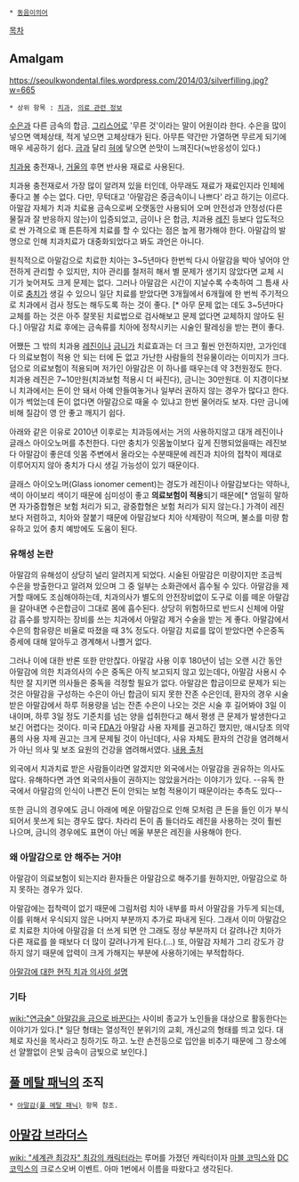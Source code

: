  * [[동음이의어]]
[[목차]]

== Amalgam ==
https://seoulkwondental.files.wordpress.com/2014/03/silverfilling.jpg?w=665

 * 상위 항목 : [[치과]], [[의료 관련 정보]]

[[수은]]과 다른 금속의 합금. [[그리스어]]로 '무른 것'이라는 말이 어원이라 한다. 수은을 많이 넣으면 액체상태, 적게 넣으면 고체상태가 된다. 아무튼 약간만 가열하면 무르게 되기에 매우 세공하기 쉽다. [[금]]과 달리 [[혀]]에 닿으면 쓴맛이 느껴진다(≒반응성이 있다.)

[[치과]]용 충전재나, [[거울]]의 후면 반사용 재료로 사용된다.

치과용 충전재로서 가장 많이 알려져 있을 터인데, 아무래도 재료가 재료인지라 인체에 좋다고 볼 수는 없다. 다만, 무턱대고 '아말감은 중금속이니 나쁘다' 라고 하기는 이르다. 아말감 자체가 치과 치료용 금속으로써 오랫동안 사용되어 오며 안전성과 안정성(다른 물질과 잘 반응하지 않는)이 입증되었고, 금이나 은 합금, 치과용 [[레진]] 등보다 압도적으로 싼 가격으로 꽤 튼튼하게 치료를 할 수 있다는 점은 높게 평가해야 한다. 아말감의 발명으로 인해 치과치료가 대중화되었다고 봐도 과언은 아니다.

원칙적으로 아말감으로 치료한 치아는 3~5년마다 한번씩 다시 아말감을 박아 넣어야 안전하게 관리할 수 있지만, 치아 관리를 철저히 해서 별 문제가 생기지 않았다면 교체 시기가 늦어져도 크게 문제는 없다. 그러나 아말감은 시간이 지날수록 수축하여 그 틈새 사이로 [[충치]]가 생길 수 있으니 일단 치료를 받았다면 3개월에서 6개월에 한 번씩 주기적으로 치과에서 검사 정도는 해두도록 하는 것이 좋다. [* 아무 문제 없는 데도 3~5년마다 교체를 하는 것은 아주 잘못된 치료법으로 검사해보고 문제 없다면 교체하지 않아도 된다.] 아말감 치료 후에는 금속류를 치아에 정착시키는 시술인 팔레싱을 받는 편이 좋다.

어쨌든 그 밖의 치과용 [[레진]]이나 [[금]]니가 치료효과는 더 크고 훨씬 안전하지만, 고가인데다 의료보험이 적용 안 되는 터에 돈 없고 가난한 사람들의 전유물이라는 이미지가 크다. 덤으로 의료보험이 적용되며 저가인 아말감은 이 하나를 때우는데 약 3천원정도 한다. 치과용 레진은 7~10만원(치과보험 적용시 더 싸진다), 금니는 30만원대. 이 지경이다보니 치과에서는 돈이 안 돼서 아예 안들여놓거나 일부러 권하지 않는 경우가 많다고 한다. 이가 썩었는데 돈이 없다면 아말감으로 때울 수 있냐고 한번 물어라도 보자. 다만 금니에 비해 질감이 영 안 좋고 깨지기 쉽다.

아래와 같은 이유로 2010년 이후로는 치과등에서는 거의 사용하지않고 대개 레진이나 글래스 아이오노머를 추천한다. 다만 충치가 잇몸높이보다 깊게 진행되었을때는 레진보다 아말감이 좋은데 잇몸 주변에서 올라오는 수분때문에 레진과 치아의 접착이 제대로 이루어지지 않아 충치가 다시 생길 가능성이 있기 때문이다.

글래스 아이오노머(Glass ionomer cement)는 경도가 레진이나 아말감보다는 약하나, 색이 아이보리 색이기 때문에 심미성이 좋고 '''의료보험이 적용'''되기 때문에[* 엄밀히 말하면 자가중합형은 보험 처리가 되고, 광중합형은 보험 처리가 되지 않는다.] 가격이 레진보다 저렴하고, 치아와 잘붙기 때문에 아말감보다 치아 삭제량이 적으며, 불소를 미량 함유하고 있어 충치 예방에도 도움이 된다.

=== 유해성 논란 ===
아말감의 유해성이 상당히 널리 알려지게 되었다. 시술된 아말감은 미량이지만 조금씩 수은을 방출한다고 알려져 있으며 그 중 일부는 소화관에서 흡수될 수 있다. 아말감을 제거할 때에도 조심해야하는데, 치과의사가 별도의 안전장비없이 도구로 이를 떼운 아말감을 갈아내면 수은합금이 그대로 몸에 흡수된다. 상당히 위험하므로 반드시 신체에 아말감 흡수를 방지하는 장비를 쓰는 치과에서 아말감 제거 수술을 받는 게 좋다. 아말감에서 수은의 함유량은 비율로 따졌을 때 3% 정도다. 아말감 치료를 많이 받았다면 수은중독 증세에 대해 알아두고 경계해서 나쁠거 없다.

그러나 이에 대한 반론 또한 만만찮다. 아말감 사용 이후 180년이 넘는 오랜 시간 동안 아말감에 의한 치과의사의 수은 중독은 아직 보고되지 않고 있는데다, 아말감 사용시 수칙만 잘 지키면 의사들은 중독을 걱정할 필요가 없다. 아말감은 합금이므로 문제가 되는 것은 아말감을 구성하는 수은이 아닌 합금이 되지 못한 잔존 수은인데, 환자의 경우 시술받은 아말감에서 하루 허용량을 넘는 잔존 수은이 나오는 것은 시술 후 길어봐야 3일 이내이며, 하루 3일 정도 기준치를 넘는 양을 섭취한다고 해서 평생 큰 문제가 발생한다고 보긴 어렵다는 것이다. 미국 [[FDA]]가 아말감 사용 자제를 권고하긴 했지만, 애시당초 의약품의 사용 자제 권고는 크게 문제될 것이 아닌데다, 사유 자체도 환자의 건강을 염려해서가 아닌 의사 및 보조 요원의 건강을 염려해서였다. [http://www.ohmynews.com/NWS_Web/view/at_pg.aspx?CNTN_CD=A0001456713 내용 출처]

외국에서 치과치료 받은 사람들이라면 알겠지만 외국에서는 아말감을 권유하는 의사도 많다. 유해하다면 과연 외국의사들이 권하지는 않았을거라는 이야기가 있다. --유독 한국에서 아말감의 인식이 나쁜건 돈이 안되는 보험 적용이기 때문이라는 추측도 있다--

또한 금니의 경우에도 금니 아래에 메운 아말감으로 인해 모처럼 큰 돈을 들인 이가 부식되어서 못쓰게 되는 경우도 많다. 차라리 돈이 좀 들더라도 레진을 사용하는 것이 훨씬 나으며, 금니의 경우에도 표면이 아닌 메울 부분은 레진을 사용해야 한다.

=== 왜 아말감으로 안 해주는 거야! ===
아말감이 의료보험이 되는지라 환자들은 아말감으로 해주기를 원하지만, 아말감으로 하지 못하는 경우가 있다.

아말감에는 접착력이 없기 때문에 그림처럼 치아 내부를 파서 아말감을 가두게 되는데, 이를 위해서 우식되지 않은 나머지 부분까지 추가로 파내게 된다. 그래서 이미 아말감으로 치료한 치아에 아말감을 더 쓰게 되면 안 그래도 정상 부분까지 더 갈려나간 치아가 다른 재료를 쓸 때보다 더 많이 갈려나가게 된다.(...) 또, 아말감 자체가 그리 강도가 강하지 않기 때문에 압력이 크게 가해지는 부분에 사용하기에는 부적합하다.

[http://www.clien.net/cs2/bbs/board.php?bo_table=lecture&wr_id=131367 아말감에 대한 현직 치과 의사의 설명]

=== 기타 ===
[[wiki:"연금술" 아말감을 금으로 바꾼다는]] 사이비 종교가 노인들을 대상으로 활동한다는 이야기가 있다.[* 일단 형태는 열성적인 분위기의 교회, 개신교의 형태를 띄고 있다. 대체로 자신을 목사라고 칭하기도 하고. 노란 손전등으로 입안을 비추기 때문에 그 장소에선 얄짤없이 은빛 금속이 금빛으로 보인다.]

== [[풀 메탈 패닉]]의 조직  ==
 * [[아말감(풀 메탈 패닉)]] 항목 참조.

== [[아말감 브라더스]] ==
[[wiki: "세계관 최강자" 최강의 캐릭터]]라는 루머를 가졌던 캐릭터이자 [[마블 코믹스]]와 [[DC 코믹스]]의 크로스오버 이벤트. 아마 1번에서 이름을 따왔다고 생각된다.

